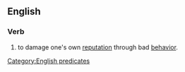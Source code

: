 ==English==

===Verb===
{{head|en|verb|head=[[blot]] [[one's]] [[copy book]]}}

# {{idiomatic}} to damage one's own [[reputation]] through bad [[behavior]].

[[Category:English predicates]]